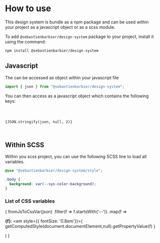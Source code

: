 

<Meta title="How to use" />

# How to use

This design system is bundle as a npm package and can be used within your project as a javascript object or as a scss module.

To add `@sebastienbarbier/design-system` package to your project, install it using the command:

```zsh
npm install @sebastienbarbier/design-system
```

## Javascript

The can be accessed as object within your javascript file

```jsx
import { json } from "@sebastienbarbier/design-system";
```

You can then access as a javascript object which contains the following keys:

<code>
  <pre style={{ fontSize: "0.8em" }}>{JSON.stringify(json, null, 2)}</pre>
</code>

## Within SCSS

Within you scss project, you can use the following SCSS line to load all variables.

```scss
@use "@sebastienbarbier/design-system/style";

.body {
  background: var(--sys-color-background);
}
```

### List of CSS variables

{
fromJsToCssVar(json)
.filter(f => f.startsWith('--'))
.map(f => <div key={f}>

<strong>{f}</strong>: <em style={{ fontSize: '0.8em'}}>{ getComputedStyle(document.documentElement,null).getPropertyValue(f) }</em>
</div>)
}
